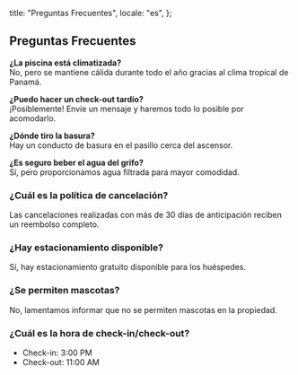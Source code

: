   title: "Preguntas Frecuentes",
  locale: "es",
};

## Preguntas Frecuentes

**¿La piscina está climatizada?**  
No, pero se mantiene cálida durante todo el año gracias al clima tropical de Panamá.

**¿Puedo hacer un check-out tardío?**  
¡Posiblemente! Envíe un mensaje y haremos todo lo posible por acomodarlo.

**¿Dónde tiro la basura?**  
Hay un conducto de basura en el pasillo cerca del ascensor.

**¿Es seguro beber el agua del grifo?**  
Sí, pero proporcionamos agua filtrada para mayor comodidad.

### ¿Cuál es la política de cancelación?
Las cancelaciones realizadas con más de 30 días de anticipación reciben un reembolso completo.

### ¿Hay estacionamiento disponible?
Sí, hay estacionamiento gratuito disponible para los huéspedes.

### ¿Se permiten mascotas?
No, lamentamos informar que no se permiten mascotas en la propiedad.

### ¿Cuál es la hora de check-in/check-out?
- Check-in: 3:00 PM
- Check-out: 11:00 AM

<AllImages /> 